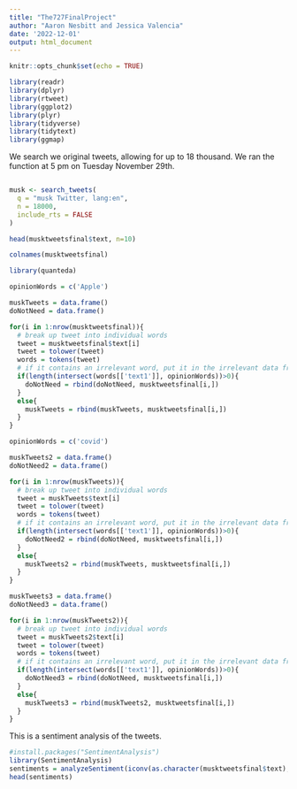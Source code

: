 ```yaml
---
title: "The727FinalProject"
author: "Aaron Nesbitt and Jessica Valencia"
date: '2022-12-01'
output: html_document
---
```


```r
knitr::opts_chunk$set(echo = TRUE)
```

```r
library(readr)
library(dplyr)
library(rtweet)
library(ggplot2)
library(plyr)
library(tidyverse)
library(tidytext)
library(ggmap)
```

We search we original tweets, allowing for up to 18 thousand. We ran the function at 5 pm on Tuesday November 29th.

```r
```

```r
musk <- search_tweets(
  q = "musk Twitter, lang:en",
  n = 18000,
  include_rts = FALSE
)
```

```r
head(musktweetsfinal$text, n=10)
```

```r
colnames(musktweetsfinal)
```

```r
library(quanteda)

opinionWords = c('Apple')

muskTweets = data.frame()
doNotNeed = data.frame()

for(i in 1:nrow(musktweetsfinal)){
  # break up tweet into individual words
  tweet = musktweetsfinal$text[i]
  tweet = tolower(tweet)
  words = tokens(tweet)
  # if it contains an irrelevant word, put it in the irrelevant data frame
  if(length(intersect(words[['text1']], opinionWords))>0){
    doNotNeed = rbind(doNotNeed, musktweetsfinal[i,])
  }
  else{
    muskTweets = rbind(muskTweets, musktweetsfinal[i,])
  }
}
```

```r
opinionWords = c('covid')

muskTweets2 = data.frame()
doNotNeed2 = data.frame()

for(i in 1:nrow(muskTweets)){
  # break up tweet into individual words
  tweet = muskTweets$text[i]
  tweet = tolower(tweet)
  words = tokens(tweet)
  # if it contains an irrelevant word, put it in the irrelevant data frame
  if(length(intersect(words[['text1']], opinionWords))>0){
    doNotNeed2 = rbind(doNotNeed, musktweetsfinal[i,])
  }
  else{
    muskTweets2 = rbind(muskTweets, musktweetsfinal[i,])
  }
}
```

```R
muskTweets3 = data.frame()
doNotNeed3 = data.frame()

for(i in 1:nrow(muskTweets2)){
  # break up tweet into individual words
  tweet = muskTweets2$text[i]
  tweet = tolower(tweet)
  words = tokens(tweet)
  # if it contains an irrelevant word, put it in the irrelevant data frame
  if(length(intersect(words[['text1']], opinionWords))>0){
    doNotNeed3 = rbind(doNotNeed, musktweetsfinal[i,])
  }
  else{
    muskTweets3 = rbind(muskTweets2, musktweetsfinal[i,])
  }
}

```


This is a sentiment analysis of the tweets. 
```r
#install.packages("SentimentAnalysis")
library(SentimentAnalysis)
sentiments = analyzeSentiment(iconv(as.character(musktweetsfinal$text), to='UTF-8'))
head(sentiments)
```


